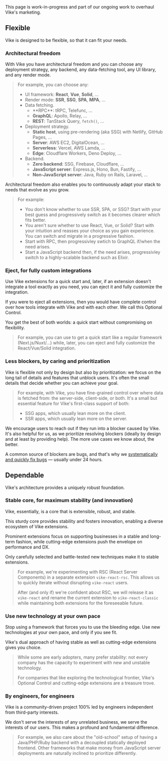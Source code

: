 
<Link href="#flexible" /><br/>
<Link href="#dependable" /><br/>

<Construction>This page is work-in-progress and part of our <Link href="/releases/2024-06#new-marketing">ongoing work to overhaul Vike's marketing</Link>.</Construction>


## Flexible

Vike is designed to be flexible, so that it can fit your needs.

### Architectural freedom

With Vike you have architectural freedom and you can choose any deployment strategy, any backend, any data-fetching tool, any UI library, and any render mode.

> For example, you can choose any:
> - UI framework: **React**, **Vue**, **Solid**, ...
> - Render mode: **SSR**, **SSG**, **SPA**, **MPA**, ...
> - Data fetching.
>   - <Link href="/RPC">**RPC**</Link>: tRPC, Telefunc, ...
>   - **GraphQL**: Apollo, Relay, ...
>   - **REST**: TanStack Query, `fetch()`, ...
> - Deployment strategy.
>   - **Static host**, using <Link href="/pre-rendering">pre-rendering (aka SSG)</Link> with Netlify, GitHub Pages, ...
>   - **Server**: AWS EC2, DigitalOcean, ...
>   - **Serverless**: Vercel, AWS Lamda, ...
>   - **Edge**: Cloudflare Workers, Deno Deploy, ...
> - Backend.
>   - **Zero backend**: SSG, Firebase, Cloudflare, ...
>   - **JavaScript server**: Express.js, Hono, Bun, Fastify, ...
>   - **Non-JavaScript server**: Java, Ruby on Rails, Laravel, ...

Architectural freedom also enables you to continuously adapt your stack to needs that evolve as you grow.

> For example:
> - You don't know whether to use SSR, SPA, or SSG? Start with your best guess and progressively switch as it becomes clearer which fits better.
> - You aren't sure whether to use React, Vue, or Solid? Start with your intuition and reasses your choice as you gain experience. You can switch and migrate <Link href="/config#powerful:~:text=different%20rendering%20strategies%20for%20the%20same%20app">in a progressive fashion</Link>.
> - Start with <Link href="/RPC">RPC</Link>, then progressivley swtich to GraphQL if/when the need arises.
> - Start a JavaScript backend then, if the need arises, progressivley switch to a highly-scalable backend such as Elixir.

### Eject, for fully custom integrations

Use <Link href="/extensions">Vike extensions</Link> for a quick start and, later, if an extension doesn't integrate a tool exactly as you need, you can eject it and fully customize the integration.

If you were to eject all extensions, then you would have complete control over how tools integrate with Vike and with each other. We call this <Link href="/optional-control">Optional Control</Link>.

You get the best of both worlds: a quick start without compromising on flexibility.

> For example, you can use <UiFrameworkExtension name /> to get a quick start like a regular framework (Next.js/Nuxt/...) while, later, you can eject and fully customize the React/Vue/Solid integration.

### Less blockers, by caring and prioritization

Vike is flexible not only by design but also by prioritization: we focus on the long tail of details and features that unblock users. It's often the small details that decide whether you can achieve your goal.

> For example, with Vike, you have <Link href="/data#environment">fine-grained control over where data is fetched from</Link>: the server-side, client-side, or both. It's a small but essential feature for Vike's first-class support of both:
> - <Link href="/pre-rendering">SSG</Link> apps, which usually lean more on the client.
> - SSR apps, which usually lean more on the server.

<Link href="/faq#i-can-t-achieve-what-i-want-can-i-get-help">We encourage users to reach out</Link> if they run into a blocker caused by Vike. It's also helpful for us, as we prioritize resolving blockers (ideally by design and at least by providing help). The more use cases we know about, the better.

A common source of blockers are bugs, and that's why we [systematically and quickly fix bugs](https://github.com/vikejs/vike/issues?q=label%3A%22bug+%3Aboom%3A%22+) &mdash; usually under 24 hours.


## Dependable

Vike's architecture provides a uniquely robust foundation.

### Stable core, for maximum stability (and innovation)

Vike, essentially, is a core that is extensible, robust, and stable.

This sturdy core provides stability and fosters innovation, enabling a diverse ecosystem of <Link href="/extensions">Vike extensions</Link>.

Prominent extensions focus on supporting businesses in a stable and long-term fashion, while cutting-edge extensions push the envelope on performance and DX.

Only carefully selected and battle-tested new techniques make it to stable extensions.

> For example, we're experimenting with RSC (React Server Components) in a separate extension `vike-react-rsc`. This allows us to quickly iterate without disrupting `vike-react` users.
>
> After (and only if) we're confident about RSC, we will release it as `vike-react` and rename the current extension to `vike-react-classic` while maintaining both extensions for the foreseeable future.

### Use new technology at your own pace

Stop using a framework that forces you to use the bleeding edge. Use new technologies at your own pace, and only if you see fit.

Vike's dual approach of having stable as well as cutting-edge extensions gives you choice.

> While some are early adopters, many prefer stability: not every company has the capacity to experiment with new and unstable technology.
>
> For companies that like exploring the technological frontier, Vike's <Link href="/optional-control">Optional Control</Link> and cutting-edge extensions are a treasure trove.

### By engineers, for engineers

Vike is a community-driven project 100% led by engineers independent from third-party interests.

We don't serve the interests of any unrelated business, we serve the interests of our users. This makes a profound and fundamental difference.

> For example, we also care about the "old-school" setup of having a Java/PHP/Ruby backend with a decoupled statically deployed frontend. Other frameworks that make money from JavaScript server deployments are naturally inclined to prioritize differently.
